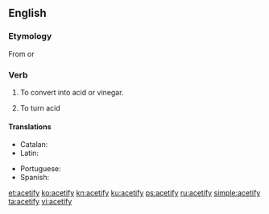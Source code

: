 ==English==

===Etymology===
From {{etyl|la|en}} {{term|acetum||vinegar|lang=la}} {{suffix||fy|lang=en}} or {{back-form|acetification|lang=en}}

===Verb===
{{en-verb|acetif|ies}}

# {{context|transitive|lang=en}} To convert into acid or vinegar.
# {{context|intransitive|lang=en}} To turn acid 

====Translations====
{{trans-top|convert into acid or vinegar}}
* Catalan: {{t+|ca|acetificar}}
* Latin: {{t-needed|la}}
{{trans-mid}}
* Portuguese: {{t+|pt|acetificar}}
* Spanish: {{t+|es|acetificar}}
{{trans-bottom}}

{{trans-top|turn acid}}
{{trans-mid}}
{{trans-bottom}}

[[et:acetify]]
[[ko:acetify]]
[[kn:acetify]]
[[ku:acetify]]
[[ps:acetify]]
[[ru:acetify]]
[[simple:acetify]]
[[ta:acetify]]
[[vi:acetify]]